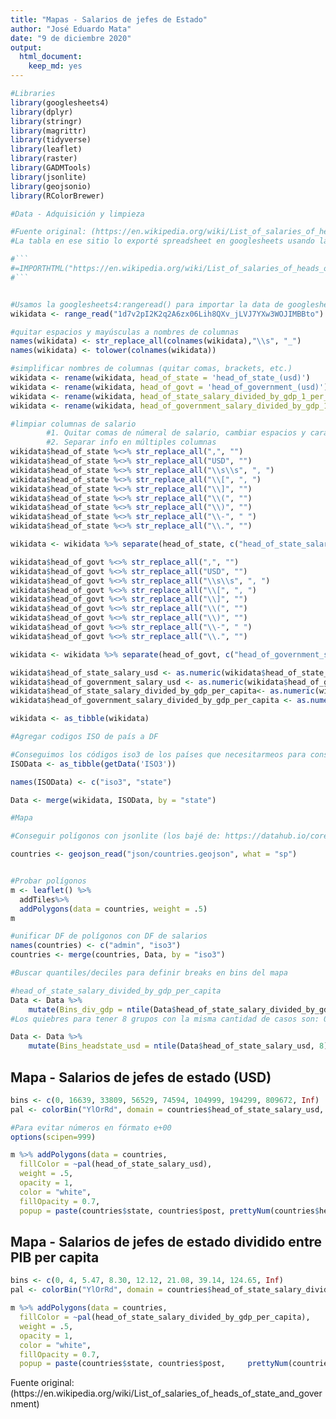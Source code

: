 ```yaml
---
title: "Mapas - Salarios de jefes de Estado"
author: "José Eduardo Mata"
date: "9 de diciembre 2020"
output: 
  html_document: 
    keep_md: yes
---
```


```r
#Libraries
library(googlesheets4)
library(dplyr)
library(stringr)
library(magrittr)
library(tidyverse)
library(leaflet)
library(raster)
library(GADMTools)
library(jsonlite)
library(geojsonio)
library(RColorBrewer)
```


```r
#Data - Adquisición y limpieza

#Fuente original: (https://en.wikipedia.org/wiki/List_of_salaries_of_heads_of_state_and_government)
#La tabla en ese sitio lo exporté spreadsheet en googlesheets usando la fórmula:

#```
#=IMPORTHTML("https://en.wikipedia.org/wiki/List_of_salaries_of_heads_of_state_and_government", "table",2)
#```


#Usamos la googlesheets4:rangeread() para importar la data de googlesheets
wikidata <- range_read("1d7v2pI2K2q2A6zx06Lih8QXv_jLVJ7YXw3WOJIMBBto")

#quitar espacios y mayúsculas a nombres de columnas
names(wikidata) <- str_replace_all(colnames(wikidata),"\\s", "_")
names(wikidata) <- tolower(colnames(wikidata))

#simplificar nombres de columnas (quitar comas, brackets, etc.)
wikidata <- rename(wikidata, head_of_state = 'head_of_state_(usd)')
wikidata <- rename(wikidata, head_of_govt = 'head_of_government_(usd)')
wikidata <- rename(wikidata, head_of_state_salary_divided_by_gdp_1_per_million = 'head_of_state_salary_divided_by_gdp_[1_per_million]')
wikidata <- rename(wikidata, head_of_government_salary_divided_by_gdp_1_per_million = 'head_of_government_salary_divided_by_gdp_[1_per_million]')
```

```r
#limpiar columnas de salario
        #1. Quitar comas de númeral de salario, cambiar espacios y caracteres                     #    especiales por comas o blanks
        #2. Separar info en múltiples columnas 
wikidata$head_of_state %<>% str_replace_all(",", "")
wikidata$head_of_state %<>% str_replace_all("USD", "")
wikidata$head_of_state %<>% str_replace_all("\\s\\s", ", ")
wikidata$head_of_state %<>% str_replace_all("\\[", ", ")
wikidata$head_of_state %<>% str_replace_all("\\]", "")
wikidata$head_of_state %<>% str_replace_all("\\(", "")
wikidata$head_of_state %<>% str_replace_all("\\)", "")
wikidata$head_of_state %<>% str_replace_all("\\-", " ")
wikidata$head_of_state %<>% str_replace_all("\\.", "")

wikidata <- wikidata %>% separate(head_of_state, c("head_of_state_salary_usd", "post", "source1", "source2", "source3"), sep = ",")

wikidata$head_of_govt %<>% str_replace_all(",", "")
wikidata$head_of_govt %<>% str_replace_all("USD", "")
wikidata$head_of_govt %<>% str_replace_all("\\s\\s", ", ")
wikidata$head_of_govt %<>% str_replace_all("\\[", ", ")
wikidata$head_of_govt %<>% str_replace_all("\\]", "")
wikidata$head_of_govt %<>% str_replace_all("\\(", "")
wikidata$head_of_govt %<>% str_replace_all("\\)", "")
wikidata$head_of_govt %<>% str_replace_all("\\-", " ")
wikidata$head_of_govt %<>% str_replace_all("\\.", "")

wikidata <- wikidata %>% separate(head_of_govt, c("head_of_government_salary_usd", "post_hg", "source1_hg", "source2_hg", "source3_hg"), sep = ",")

wikidata$head_of_state_salary_usd <- as.numeric(wikidata$head_of_state_salary_usd)
wikidata$head_of_government_salary_usd <- as.numeric(wikidata$head_of_government_salary_usd)
wikidata$head_of_state_salary_divided_by_gdp_per_capita<- as.numeric(wikidata$head_of_state_salary_divided_by_gdp_per_capita)
wikidata$head_of_government_salary_divided_by_gdp_per_capita <- as.numeric(wikidata$head_of_government_salary_divided_by_gdp_per_capita)

wikidata <- as_tibble(wikidata)
```

```r
#Agregar codigos ISO de país a DF

#Conseguimos los códigos iso3 de los países que necesitarmeos para conseguir los poligonos. La función getData('ISO3') (paquete raster) nos da la lista; cambiamos los nombres 
ISOData <- as_tibble(getData('ISO3'))

names(ISOData) <- c("iso3", "state")

Data <- merge(wikidata, ISOData, by = "state")
```

```r
#Mapa

#Conseguir polígonos con jsonlite (los bajé de: https://datahub.io/core/geo-countries/r/countries.geojson)

countries <- geojson_read("json/countries.geojson", what = "sp")


#Probar polígonos
m <- leaflet() %>%
  addTiles%>%
  addPolygons(data = countries, weight = .5)
m
```

```r
#unificar DF de polígonos con DF de salarios
names(countries) <- c("admin", "iso3")
countries <- merge(countries, Data, by = "iso3")
```

```r
#Buscar quantiles/deciles para definir breaks en bins del mapa

#head_of_state_salary_divided_by_gdp_per_capita
Data <- Data %>%
    mutate(Bins_div_gdp = ntile(Data$head_of_state_salary_divided_by_gdp_per_capita, 8))
#Los quiebres para tener 8 grupos con la misma cantidad de casos son: 0, 4, 5.47, 8.30, 12.12, 21.08, 39.14, 124.65, Inf

Data <- Data %>%
    mutate(Bins_headstate_usd = ntile(Data$head_of_state_salary_usd, 8))
```

## Mapa - Salarios de jefes de estado (USD)

```r

bins <- c(0, 16639, 33809, 56529, 74594, 104999, 194299, 809672, Inf)
pal <- colorBin("YlOrRd", domain = countries$head_of_state_salary_usd, bins = bins)

#Para evitar números en fórmato e+00
options(scipen=999)

m %>% addPolygons(data = countries,
  fillColor = ~pal(head_of_state_salary_usd),
  weight = .5,
  opacity = 1,
  color = "white",
  fillOpacity = 0.7,
  popup = paste(countries$state, countries$post, prettyNum(countries$head_of_state_salary_usd, big.mark = ",", drop0trailing = FALSE), sep = " - ")) %>% setView(40.433333, -3.7, zoom = 1)

```


## Mapa - Salarios de jefes de estado dividido entre PIB per capita

```r

bins <- c(0, 4, 5.47, 8.30, 12.12, 21.08, 39.14, 124.65, Inf)
pal <- colorBin("YlOrRd", domain = countries$head_of_state_salary_divided_by_gdp_per_capita, bins = bins)

m %>% addPolygons(data = countries,
  fillColor = ~pal(head_of_state_salary_divided_by_gdp_per_capita),
  weight = .5,
  opacity = 1,
  color = "white",
  fillOpacity = 0.7,
  popup = paste(countries$state, countries$post,     prettyNum(countries$head_of_state_salary_divided_by_gdp_per_capita, big.mark = ","), sep = " - ")) %>% setView(40.433333, -3.7, zoom = 1)

```



Fuente original: (https://en.wikipedia.org/wiki/List_of_salaries_of_heads_of_state_and_government)